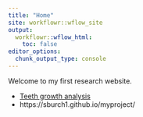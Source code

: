 ```yaml
---
title: "Home"
site: workflowr::wflow_site
output:
  workflowr::wflow_html:
    toc: false
editor_options:
  chunk_output_type: console
---
```


Welcome to my first research website.

* [Teeth growth analysis](teeth.html)
* https://sburch1.github.io/myproject/
